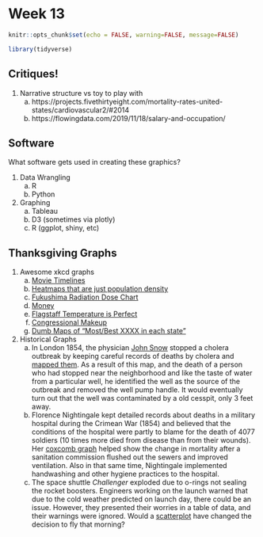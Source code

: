 # Week 13

```r
knitr::opts_chunk$set(echo = FALSE, warning=FALSE, message=FALSE)
```
```r
library(tidyverse)
```

## Critiques!


1. Narrative structure vs toy to play with
    a) https://projects.fivethirtyeight.com/mortality-rates-united-states/cardiovascular2/#2014
    b) https://flowingdata.com/2019/11/18/salary-and-occupation/
    

## Software

What software gets used in creating these graphics?

1. Data Wrangling
    a) R
    b) Python
    
2. Graphing
    a) Tableau
    b) D3 (sometimes via plotly) 
    c) R (ggplot, shiny, etc)
    
    
## Thanksgiving Graphs

1. Awesome xkcd graphs
    a) [Movie Timelines](https://xkcd.com/657/)
    b) [Heatmaps that are just population density](https://xkcd.com/1138/)
    c) [Fukushima Radiation Dose Chart](https://xkcd.com/radiation/)
    d) [Money](https://xkcd.com/980/)
    e) [Flagstaff Temperature is Perfect](https://xkcd.com/1916/)
    f) [Congressional Makeup](https://xkcd.com/1127/)
    g) [Dumb Maps of "Most/Best XXXX in each state"](https://xkcd.com/1845/)
    
2. Historical Graphs
    a) In London 1854, the physician [John Snow](https://blogs.cdc.gov/publichealthmatters/2017/03/a-legacy-of-disease-detectives/) stopped a cholera outbreak by keeping careful records of deaths by cholera and [mapped them](https://en.wikipedia.org/wiki/John_Snow#/media/File:Snow-cholera-map-1.jpg). As a result of this map, and the death of a person who had stopped near the neighborhood and like the taste of water from a particular well, he identified the well as the source of the outbreak and removed the well pump handle.  It would eventually turn out that the well was contaminated by a old cesspit, only 3 feet away.
    b) Florence Nightingale kept detailed records about deaths in a military hospital during the Crimean War (1854) and believed that the conditions of the hospital were partly to blame for the death of 4077 soldiers (10 times more died from disease than from their wounds). Her [coxcomb graph](https://en.wikipedia.org/wiki/Florence_Nightingale#/media/File:Nightingale-mortality.jpg) helped show the change in mortality after a sanitation commission flushed out the sewers and improved ventilation. Also in that same time, Nightingale implemented handwashing and other hygiene practices to the hospital.
    c) The space shuttle *Challenger* exploded due to o-rings not sealing the rocket boosters. Engineers working on the launch warned that due to the cold weather predicted on launch day, there could be an issue. However, they presented their worries in a table of data, and their warnings were ignored.  Would a [scatterplot](https://vizdatar.wordpress.com/2015/05/06/space-shuttle-challenger-explosion-2/) have changed the decision to fly that morning?
    